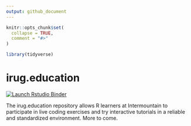 ```yaml
---
output: github_document
---
```


<!-- README.md is generated from README.Rmd. Please edit that file -->

```r
knitr::opts_chunk$set(
  collapse = TRUE,
  comment = "#>"
)

library(tidyverse)
```

# irug.education

<!-- badges: start -->
[![Launch Rstudio Binder](http://mybinder.org/badge_logo.svg)](https://mybinder.org/v2/gh/danielbride/irug.education/master?urlpath=rstudio)
<!-- badges: end -->

The irug.education repository allows R learners at Intermountain to participate
in live coding exercises and try interactive tutorials in a reliable and 
standardized environment. More to come.
